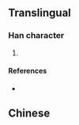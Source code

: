{{character info/new}}
==Translingual==

===Han character===
{{Han char|rn=13|rad=冂|as=06|sn=8|four=|canj=BTOV|ids=⿵冂⿱丷亾}}

# {{defn|Han|sort=冂06}}

====References====
* {{Han ref|kx=0129.191|dkj=|dj=|hdz=10100.141|uh=34BA|ud=13498|bh=|bd=}}
==Chinese==
{{zh-see|罔|v}}
